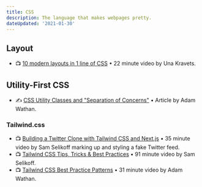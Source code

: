 ```yaml
---
title: CSS
description: The language that makes webpages pretty.
dateUpdated: '2021-01-30'
---
```


## Layout

- 📺 [10 modern layouts in 1 line of CSS](https://m.youtube.com/watch?v=qm0IfG1GyZU) • 22 minute video by Una Kravets.

## Utility-First CSS

- ✍️ [CSS Utility Classes and "Separation of Concerns"](https://adamwathan.me/css-utility-classes-and-separation-of-concerns/) • Article by Adam Wathan.

### Tailwind.css

- 📺 [Building a Twitter Clone with Tailwind CSS and Next.js](https://m.youtube.com/watch?v=Ra5SUzeXOac) • 35 minute video by Sam Selikoff marking up and styling a fake Twitter feed.
- 📺 [Tailwind CSS Tips, Tricks & Best Practices](https://m.youtube.com/watch?v=nqNIy8HkEQ8) • 91 minute video by Sam Selikoff.
- 📺 [Tailwind CSS Best Practice Patterns](https://m.youtube.com/watch?v=J_7_mnFSLDg) • 31 minute video by Adam Wathan.
